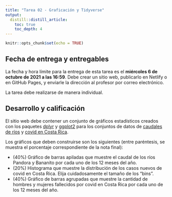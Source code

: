 ```yaml
---
title: "Tarea 02 - Graficación y Tidyverse"
output: 
  distill::distill_article:
    toc: true
    toc_depth: 4
---
```


```r
knitr::opts_chunk$set(echo = TRUE)
```

## Fecha de entrega y entregables
La fecha y hora límite para la entrega de esta tarea es el **miércoles 6 de octubre de 2021 a las 16:59**. Debe crear un sitio web, publicarlo en Netlify o en GitHub Pages, y enviarle la dirección al profesor por correo electrónico.

La tarea debe realizarse de manera individual.

## Desarrollo y calificación
El sitio web debe contener un conjunto de gráficos estadísticos creados con los paquetes [dplyr](https://dplyr.tidyverse.org/) y [ggplot2](https://ggplot2.tidyverse.org/) para los conjuntos de datos de [caudales de ríos](https://raw.githubusercontent.com/tpb728O-programaciongeoespacialr/2021ii/main/datos/hidrologia/fdc/fdc.csv) y [covid en Costa Rica](https://raw.githubusercontent.com/tpb728O-programaciongeoespacialr/2021ii/main/datos/minsalud/covid/ultimafecha_CSV_GENERAL.csv).

Los gráficos que deben construirse son los siguientes (entre paréntesis, se muestra el porcentaje correspondiente de la nota final):

- (40%) Gráfico de barras apiladas que muestre el caudal de los ríos Pandora y Bananito por cada uno de los 12 meses del año.
- (20%) Histograma que muestre la distribución de los casos nuevos de covid en Costa Rica. Elija cuidadosamente el tamaño de los "bins".
- (40%) Gráfico de barras agrupadas que muestre la cantidad de hombres y mujeres fallecidos por covid en Costa Rica por cada uno de los 12 meses del año.
